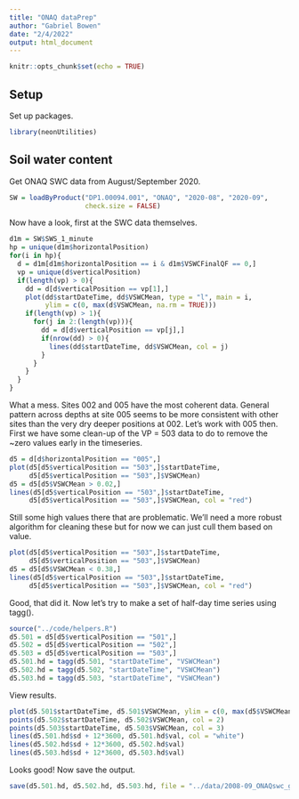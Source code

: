 ```yaml
---
title: "ONAQ dataPrep"
author: "Gabriel Bowen"
date: "2/4/2022"
output: html_document
---
```


```r
knitr::opts_chunk$set(echo = TRUE)
```

## Setup

Set up packages.

```r
library(neonUtilities)
```

## Soil water content

Get ONAQ SWC data from August/September 2020.

```r
SW = loadByProduct("DP1.00094.001", "ONAQ", "2020-08", "2020-09", 
                   check.size = FALSE)
```

Now have a look, first at the SWC data themselves.

```r
d1m = SW$SWS_1_minute
hp = unique(d1m$horizontalPosition)
for(i in hp){
  d = d1m[d1m$horizontalPosition == i & d1m$VSWCFinalQF == 0,]
  vp = unique(d$verticalPosition)
  if(length(vp) > 0){
    dd = d[d$verticalPosition == vp[1],]
    plot(dd$startDateTime, dd$VSWCMean, type = "l", main = i,
         ylim = c(0, max(d$VSWCMean, na.rm = TRUE)))
    if(length(vp) > 1){
      for(j in 2:(length(vp))){
        dd = d[d$verticalPosition == vp[j],]
        if(nrow(dd) > 0){
          lines(dd$startDateTime, dd$VSWCMean, col = j)
        }
      }
    }
  }
}
```

What a mess. Sites 002 and 005 have the most coherent data. General pattern across depths at site 005 seems to be more consistent with other sites than the very dry deeper positions at 002. Let's work with 005 then. First we have some clean-up of the VP = 503 data to do to remove the ~zero values early in the timeseries.

```r
d5 = d[d$horizontalPosition == "005",]
plot(d5[d5$verticalPosition == "503",]$startDateTime, 
     d5[d5$verticalPosition == "503",]$VSWCMean)
d5 = d5[d5$VSWCMean > 0.02,]
lines(d5[d5$verticalPosition == "503",]$startDateTime, 
     d5[d5$verticalPosition == "503",]$VSWCMean, col = "red")
```

Still some high values there that are problematic. We'll need a more robust algorithm for cleaning these but for now we can just cull them based on value.

```r
plot(d5[d5$verticalPosition == "503",]$startDateTime, 
     d5[d5$verticalPosition == "503",]$VSWCMean)
d5 = d5[d5$VSWCMean < 0.38,]
lines(d5[d5$verticalPosition == "503",]$startDateTime, 
     d5[d5$verticalPosition == "503",]$VSWCMean, col = "red")
```

Good, that did it. Now let's try to make a set of half-day time series using tagg().

```r
source("../code/helpers.R")
d5.501 = d5[d5$verticalPosition == "501",]
d5.502 = d5[d5$verticalPosition == "502",]
d5.503 = d5[d5$verticalPosition == "503",]
d5.501.hd = tagg(d5.501, "startDateTime", "VSWCMean")
d5.502.hd = tagg(d5.502, "startDateTime", "VSWCMean")
d5.503.hd = tagg(d5.503, "startDateTime", "VSWCMean")
```

View results.

```r
plot(d5.501$startDateTime, d5.501$VSWCMean, ylim = c(0, max(d5$VSWCMean)))
points(d5.502$startDateTime, d5.502$VSWCMean, col = 2)
points(d5.503$startDateTime, d5.503$VSWCMean, col = 3)
lines(d5.501.hd$sd + 12*3600, d5.501.hd$val, col = "white")
lines(d5.502.hd$sd + 12*3600, d5.502.hd$val)
lines(d5.503.hd$sd + 12*3600, d5.503.hd$val)
```

Looks good! Now save the output.

```r
save(d5.501.hd, d5.502.hd, d5.503.hd, file = "../data/2008-09_ONAQswc_gjb.RData")
```

